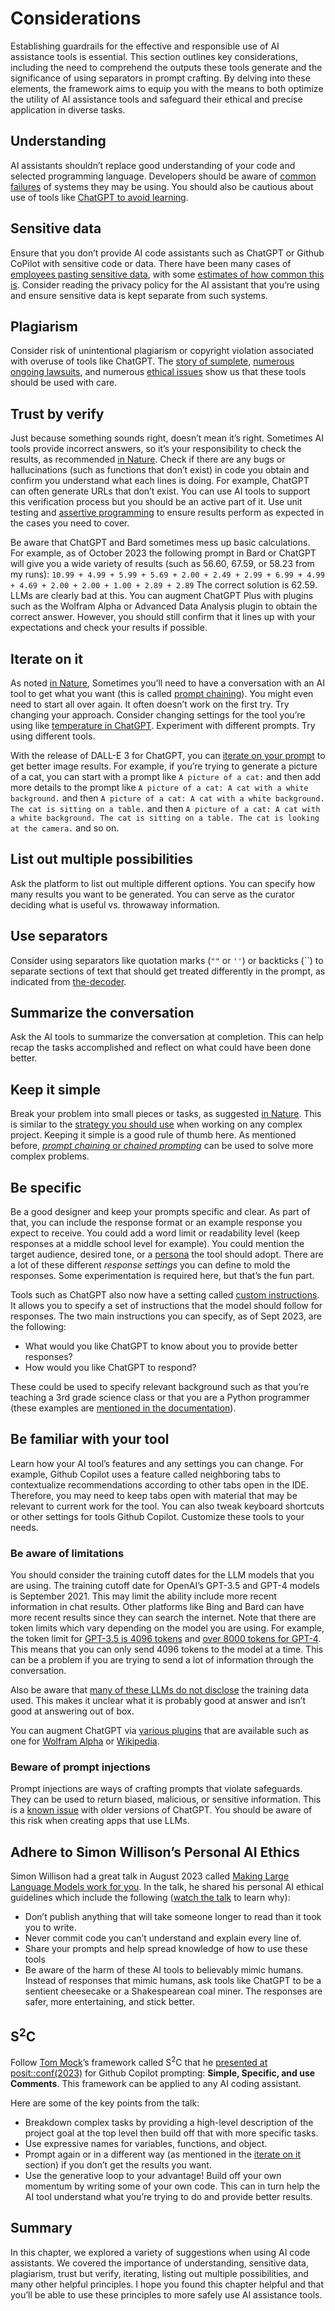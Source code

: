 # Considerations

Establishing guardrails for the effective and responsible use of AI assistance tools is essential. This section outlines key considerations, including the need to comprehend the outputs these tools generate and the significance of using separators in prompt crafting. By delving into these elements, the framework aims to equip you with the means to both optimize the utility of AI assistance tools and safeguard their ethical and precise application in diverse tasks.

## Understanding

AI assistants shouldn't replace good understanding of your code and selected programming language. Developers should be aware of [common failures](https://arxiv.org/abs/2302.03494) of systems they may be using. You should also be cautious about use of tools like [ChatGPT to avoid learning](https://youtu.be/IgxzcOugvEI?t=214).

## Sensitive data

Ensure that you don't provide AI code assistants such as ChatGPT or Github CoPilot with sensitive code or data. There have been many cases of [employees pasting sensitive data](https://www.darkreading.com/risk/employees-feeding-sensitive-business-data-chatgpt-raising-security-fears), with some [estimates of how common this is](https://www.cyberhaven.com/blog/4-2-of-workers-have-pasted-company-data-into-chatgpt/). Consider reading the privacy policy for the AI assistant that you're using and ensure sensitive data is kept separate from such systems.

## Plagiarism

Consider risk of unintentional plagiarism or copyright violation associated with overuse of tools like ChatGPT. The [story of sumplete](https://www.digitaltrends.com/gaming/sumplete-chatgpt-ai-game-design-ethics/), [numerous ongoing lawsuits](https://www.theverge.com/2022/11/8/23446821/microsoft-openai-github-copilot-class-action-lawsuit-ai-copyright-violation-training-data), and numerous [ethical issues](https://arxiv.org/abs/2305.10646) show us that these tools should be used with care.

## Trust by verify

Just because something sounds right, doesn't mean it's right. Sometimes AI tools provide incorrect answers, so it's your responsibility to check the results, as recommended [in Nature](https://www.nature.com/articles/d41586-023-01833-0). Check if there are any bugs or hallucinations (such as functions that don't exist) in code you obtain and confirm you understand what each lines is doing. For example, ChatGPT can often generate URLs that don't exist. You can use AI tools to support this verification process but you should be an active part of it. Use unit testing and [assertive programming](https://www.milesmcbain.com/posts/assertive-programming-for-pipelines/) to ensure results perform as expected in the cases you need to cover.

Be aware that ChatGPT and Bard sometimes mess up basic calculations. For example, as of October 2023 the following prompt in Bard or ChatGPT will give you a wide variety of results (such as 56.60, 67.59, or 58.23 from my runs): `10.99 + 4.99 + 5.99 + 5.69 + 2.00 + 2.49 + 2.99 + 6.99 + 4.99 + 4.69 + 2.00 + 2.00 + 1.00 + 2.89 + 2.89` The correct solution is 62.59. LLMs are clearly bad at this. You can augment ChatGPT Plus with plugins such as the Wolfram Alpha or Advanced Data Analysis plugin to obtain the correct answer. However, you should still confirm that it lines up with your expectations and check your results if possible.

## Iterate on it

As noted [in Nature](https://www.nature.com/articles/d41586-023-01833-0), Sometimes you'll need to have a conversation with an AI tool to get what you want (this is called [prompt chaining](https://www.voiceflow.com/blog/prompt-chaining-conversational-ai)). You might even need to start all over again. It often doesn't work on the first try. Try changing your approach. Consider changing settings for the tool you're using like [temperature in ChatGPT](https://writings.stephenwolfram.com/2023/02/what-is-chatgpt-doing-and-why-does-it-work/#:~:text=particular%20so%2Dcalled%20%E2%80%9C-,temperature,-%E2%80%9D%20parameter%20that%20determines). Experiment with different prompts. Try using different tools.

With the release of DALL-E 3 for ChatGPT, you can [iterate on your prompt](https://simonwillison.net/2023/Oct/26/add-a-walrus/) to get better image results. For example, if you're trying to generate a picture of a cat, you can start with a prompt like `A picture of a cat:` and then add more details to the prompt like `A picture of a cat: A cat with a white background.` and then `A picture of a cat: A cat with a white background. The cat is sitting on a table.` and then `A picture of a cat: A cat with a white background. The cat is sitting on a table. The cat is looking at the camera.` and so on. 

## List out multiple possibilities

Ask the platform to list out multiple different options. You can specify how many results you want to be generated. You can serve as the curator deciding what is useful vs. throwaway information.

## Use separators

Consider using separators like quotation marks (`""` or `''`) or backticks (\`\`) to separate sections of text that should get treated differently in the prompt, as indicated from [the-decoder](https://the-decoder.com/chatgpt-guide-prompt-strategies/).

## Summarize the conversation

Ask the AI tools to summarize the conversation at completion. This can help recap the tasks accomplished and reflect on what could have been done better.

## Keep it simple

Break your problem into small pieces or tasks, as suggested [in Nature](https://www.nature.com/articles/d41586-023-01833-0). This is similar to the [strategy you should use](https://www.indeed.com/career-advice/career-development/how-to-break-down-project-into-tasks) when working on any complex project. Keeping it simple is a good rule of thumb here. As mentioned before, [*prompt chaining* or *chained prompting*](https://www.voiceflow.com/blog/prompt-chaining-conversational-ai) can be used to solve more complex problems.

## Be specific

Be a good designer and keep your prompts specific and clear. As part of that, you can include the response format or an example response you expect to receive. You could add a word limit or readability level (keep responses at a middle school level for example). You could mention the target audience, desired tone, or a [persona](https://www.howtogeek.com/881659/how-to-create-chatgpt-personas-for-every-occasion/) the tool should adopt. There are a lot of these different *response settings* you can define to mold the responses. Some experimentation is required here, but that's the fun part.

Tools such as ChatGPT also now have a setting called [custom instructions](https://openai.com/blog/custom-instructions-for-chatgpt). It allows you to specify a set of instructions that the model should follow for responses. The two main instructions you can specify, as of Sept 2023, are the following:

- What would you like ChatGPT to know about you to provide better responses?
- How would you like ChatGPT to respond?

These could be used to specify relevant background such as that you're teaching a 3rd grade science class or that you are a Python programmer (these examples are [mentioned in the documentation](https://openai.com/blog/custom-instructions-for-chatgpt)).

## Be familiar with your tool

Learn how your AI tool's features and any settings you can change. For example, Github Copilot uses a feature called neighboring tabs to contextualize recommendations according to other tabs open in the IDE. Therefore, you may need to keep tabs open with material that may be relevant to current work for the tool. You can also tweak keyboard shortcuts or other settings for tools Github Copilot. Customize these tools to your needs.

### Be aware of limitations

You should consider the training cutoff dates for the LLM models that you are using. The training cutoff date for OpenAI's GPT-3.5 and GPT-4 models is September 2021. This may limit the ability include more recent information in chat results.  Other platforms like Bing and Bard can have more recent results since they can search the internet. Note that there are token limits which vary depending on the model you are using. For example, the token limit for [GPT-3.5 is 4096 tokens](https://learn.microsoft.com/en-us/azure/ai-services/openai/how-to/chatgpt?pivots=programming-language-chat-completions#managing-conversations) and [over 8000 tokens for GPT-4](https://help.openai.com/en/articles/7127966-what-is-the-difference-between-the-gpt-4-models). This means that you can only send 4096 tokens to the model at a time. This can be a problem if you are trying to send a lot of information through the conversation.

Also be aware that [many of these LLMs do not disclose](https://simonwillison.net/2023/Aug/27/wordcamp-llms/#how-they-are-trained) the training data used. This makes it unclear what it is probably good at answer and isn't good at answering out of box. 

You can augment ChatGPT via [various plugins](https://openai.com/blog/chatgpt-plugins) that are available such as one for [Wolfram Alpha](https://www.wolfram.com/wolfram-plugin-chatgpt/) or [Wikipedia](https://diff.wikimedia.org/2023/07/13/exploring-paths-for-the-future-of-free-knowledge-new-wikipedia-chatgpt-plugin-leveraging-rich-media-social-apps-and-other-experiments/).

### Beware of prompt injections

Prompt injections are ways of crafting prompts that violate safeguards. They can be used to return biased, malicious, or sensitive information. This is a [known issue](https://www.wired.com/story/chatgpt-prompt-injection-attack-security/) with older versions of ChatGPT. You should be aware of this risk when creating apps that use LLMs.

## Adhere to Simon Willison's Personal AI Ethics

Simon Willison had a great talk in August 2023 called [Making Large Language Models work for you](https://simonwillison.net/2023/Aug/27/wordcamp-llms/). In the talk, he shared his personal AI ethical guidelines which include the following ([watch the talk](https://www.youtube.com/watch?v=LpDulftMkew&t=29900s&ab_channel=WordPress) to learn why):

- Don't publish anything that will take someone longer to read than it took you to write. 
- Never commit code you can't understand and explain every line of.
- Share your prompts and help spread knowledge of how to use these tools
- Be aware of the harm of these AI tools to believably mimic humans. Instead of responses that mimic humans, ask tools like ChatGPT to be a sentient cheesecake or a Shakespearean coal miner. The responses are safer, more entertaining, and stick better.

## S^2^C

Follow [Tom Mock](https://github.com/jthomasmock)'s framework called S^2^C that he [presented at posit::conf(2023)](https://colorado.posit.co/rsc/rstudio-copilot/#/11) for Github Copilot prompting: **Simple, Specific, and use Comments**. This framework can be applied to any AI coding assistant. 

Here are some of the key points from the talk:

  - Breakdown complex tasks by providing a high-level description of the project goal at the top level then build off that with more specific tasks.
  - Use expressive names for variables, functions, and object.
  - Prompt again or in a different way (as mentioned in the [iterate on it](#iterate-on-it) section) if you don't get the results you want.
  - Use the generative loop to your advantage! Build off your own momentum by writing some of your own code. This can in turn help the AI tool understand what you're trying to do and provide better results.

## Summary

In this chapter, we explored a variety of suggestions when using AI code assistants. We covered the importance of understanding, sensitive data, plagiarism, trust but verify, iterating, listing out multiple possibilities, and many other helpful principles. I hope you found this chapter helpful and that you'll be able to use these principles to more safely use AI assistance tools.
